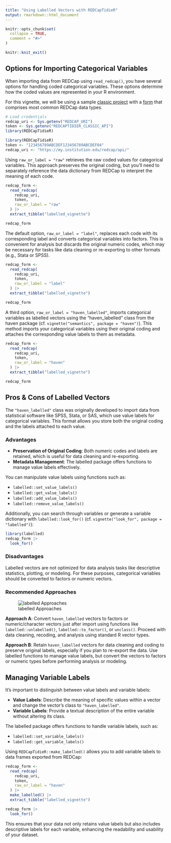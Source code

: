 ```yaml
---
title: "Using Labelled Vectors with REDCapTidieR"
output: rmarkdown::html_document
---
```


```r
knitr::opts_chunk$set(
  collapse = TRUE,
  comment = "#>"
)
```

```r
knitr::knit_exit()
```

## Options for Importing Categorical Variables

When importing data from REDCap using `read_redcap()`, you have several options for handling coded categorical variables. These options determine how the coded values are represented in your R environment.

For this vignette, we will be using a sample [classic project](https://chop-cgtinformatics.github.io/REDCapTidieR/articles/glossary.html#classic-project) with a [form](https://chop-cgtinformatics.github.io/REDCapTidieR/articles/glossary.html#form) that comprises most common REDCap data types.

```r
# Load credentials
redcap_uri <- Sys.getenv("REDCAP_URI")
token <- Sys.getenv("REDCAPTIDIER_CLASSIC_API")
library(REDCapTidieR)
```

``` r
library(REDCapTidieR)
token <- "123456789ABCDEF123456789ABCDEF04"
redcap_uri <- "https://my.institution.edu/redcap/api/"
```

Using `raw_or_label = "raw"` retrieves the raw coded values for categorical variables. This approach preserves the original coding, but you'll need to separately reference the data dictionary from REDCap to interpret the meaning of each code.

```r
redcap_form <-
  read_redcap(
    redcap_uri,
    token,
    raw_or_label = "raw"
  ) |>
  extract_tibble("labelled_vignette")

redcap_form
```

The default option, `raw_or_label = "label"`, replaces each code with its corresponding label and converts categorical variables into factors. This is convenient for analysis but discards the original numeric codes, which may be necessary for tasks like data cleaning or re-exporting to other formats (e.g., Stata or SPSS).

```r
redcap_form <-
  read_redcap(
    redcap_uri,
    token,
    raw_or_label = "label"
  ) |>
  extract_tibble("labelled_vignette")

redcap_form
```

A third option, `raw_or_label = "haven_labelled"`, imports categorical variables as labelled vectors using the "haven_labelled" class from the haven package (cf. `vignette("semantics", package = "haven")`). This method imports your categorical variables using their original coding and attaches the corresponding value labels to them as metadata.

```r
redcap_form <-
  read_redcap(
    redcap_uri,
    token,
    raw_or_label = "haven"
  ) |>
  extract_tibble("labelled_vignette")

redcap_form
```

## Pros & Cons of Labelled Vectors

The `"haven_labelled"` class was originally developed to import data from statistical software like SPSS, Stata, or SAS, which use value labels for categorical variables. This format allows you store both the original coding and the labels attached to each value.

### Advantages

- **Preservation of Original Coding**: Both numeric codes and labels are retained, which is useful for data cleaning and re-exporting.
- **Metadata Management**: The labelled package offers functions to manage value labels effectively.

You can manipulate value labels using functions such as:

- `labelled::set_value_labels()`
- `labelled::get_value_labels()`
- `labelled::add_value_labels()`
- `labelled::remove_value_labels()`

Additionally, you can search through variables or generate a variable dictionary with `labelled::look_for()` (cf. `vignette("look_for", package = "labelled")`):

```r
library(labelled)
redcap_form |>
  look_for()
```

### Disadvantages

Labelled vectors are not optimized for data analysis tasks like descriptive statistics, plotting, or modeling. For these purposes, categorical variables should be converted to factors or numeric vectors.

### Recommended Approaches

![labelled Approaches](images/labelled_approaches.png)

**Approach A**: Convert `haven_labelled` vectors to factors or numeric/character vectors just after import using functions like `labelled::unlabelled()`, `labelled::to_factor()`, or `unclass()`. Proceed with data cleaning, recoding, and analysis using standard R vector types.

**Approach B**: Retain `haven_labelled` vectors for data cleaning and coding to preserve original labels, especially if you plan to re-export the data. Use labelled functions to manage value labels, but convert the vectors to factors or numeric types before performing analysis or modeling.

## Managing Variable Labels

It's important to distinguish between value labels and variable labels:

- **Value Labels**: Describe the meaning of specific values within a vector and change the vector's class to `"haven_labelled"`.
- **Variable Labels**: Provide a textual description of the entire variable without altering its class.

The labelled package offers functions to handle variable labels, such as:

- `labelled::set_variable_labels()`
- `labelled::get_variable_labels()`

Using `REDCapTidieR::make_labelled()` allows you to add variable labels to data frames exported from REDCap:

```r
redcap_form <-
  read_redcap(
    redcap_uri,
    token,
    raw_or_label = "haven"
  ) |>
  make_labelled() |>
  extract_tibble("labelled_vignette")

redcap_form |>
  look_for()
```

This ensures that your data not only retains value labels but also includes descriptive labels for each variable, enhancing the readability and usability of your dataset.
